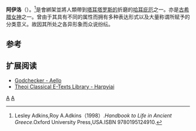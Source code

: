 {{Infobox deity|type=Greek
| name = 阿伊洛
|affiliation=[[哈耳庇厄|哈耳庇厄]]|script_name=古希腊语|script=Ἀελλώ}}
'''阿伊洛'''（{{lang-en|Aello}}）。<ref>Lesley Adkins,Roy A.Adkins（1998）.''Handbook to Life in Ancient Greece''.Oxford University Press,USA.ISBN 9780195124910.</ref>是會綁架並將人類帶到[[塔耳塔罗斯的|塔耳塔罗斯的]]折磨的[[哈耳庇厄|哈耳庇厄]]之一。亦是[[古希腊|古希腊]][[女神|女神]]之一。曾由于其具有不同的属性而拥有多种表达形式以及大量称谓所赋予的分类意义。故因其所处之各异形象而众说纷纭。

== 参考 ==
{{reflist}}

==扩展阅读==
*[http://www.godchecker.com/pantheon/greek-mythology.php?deity=AELLO Godchecker - Aello] {{Wayback|url=http://www.godchecker.com/pantheon/greek-mythology.php?deity=AELLO |date=20070418235420 }}
*[http://www.theoi.com/Pontios/Harpyiai.html Theoi Classical E-Texts Library - Harpyiai] {{Wayback|url=http://www.theoi.com/Pontios/Harpyiai.html |date=20131005163502 }}

{{古希腊}}

[[Category:古希腊|A]]
[[Category:神話傳說中的鳥|A]]